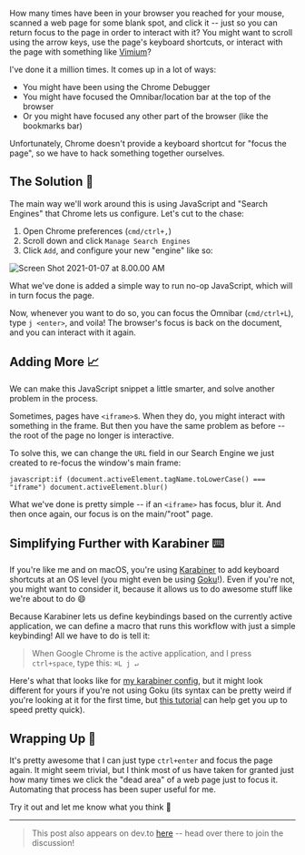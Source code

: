 
<PageHeader title="⌨️ Focusing a Web Page with the Keyboard" />

How many times have been in your browser you reached for your mouse, scanned a web page for some blank spot, and click it -- just so you can return focus to the page in order to interact with it? You might want to scroll using the arrow keys, use the page's keyboard shortcuts, or interact with the page with something like [Vimium](https://github.com/philc/vimium)?

I've done it a million times. It comes up in a lot of ways:

- You might have been using the Chrome Debugger
- You might have focused the Omnibar/location bar at the top of the browser
- Or you might have focused any other part of the browser (like the bookmarks bar)

Unfortunately, Chrome doesn't provide a keyboard shortcut for "focus the page", so we have to hack something together ourselves.

## The Solution 🌻

The main way we'll work around this is using JavaScript and "Search Engines" that Chrome lets us configure. Let's cut to the chase:

1. Open Chrome preferences (`cmd/ctrl+,`)
2. Scroll down and click `Manage Search Engines`
3. Click `Add`, and configure your new "engine" like so:

![Screen Shot 2021-01-07 at 8.00.00 AM](https://dev-to-uploads.s3.amazonaws.com/i/jdh4ud7vtr36cxrkh6x9.png)

What we've done is added a simple way to run no-op JavaScript, which will in turn focus the page.

Now, whenever you want to do so, you can focus the Omnibar (`cmd/ctrl+L`), type `j <enter>`, and voila! The browser's focus is back on the document, and you can interact with it again.

## Adding More 📈

We can make this JavaScript snippet a little smarter, and solve another problem in the process.

Sometimes, pages have `<iframe>`s. When they do, you might interact with something in the frame. But then you have the same problem as before -- the root of the page no longer is interactive.

To solve this, we can change the `URL` field in our Search Engine we just created to re-focus the window's main frame:

```
javascript:if (document.activeElement.tagName.toLowerCase() === "iframe") document.activeElement.blur()
```

What we've done is pretty simple -- if an `<iframe>` has focus, blur it. And then once again, our focus is on the main/"root" page.

## Simplifying Further with Karabiner ⌨️

If you're like me and on macOS, you're using [Karabiner](https://karabiner-elements.pqrs.org/) to add keyboard shortcuts at an OS level (you might even be using [Goku](https://github.com/yqrashawn/GokuRakuJoudo)!). Even if you're not, you might want to consider it, because it allows us to do awesome stuff like we're about to do 😄

Because Karabiner lets us define keybindings based on the currently active application, we can define a macro that runs this workflow with just a simple keybinding! All we have to do is tell it:

> When Google Chrome is the active application, and I press `ctrl+space`, type this: `⌘L j ↵`

Here's what that looks like for [my karabiner config](https://github.com/Encora-Emmanuel/dotfiles/blob/7421754c8b48c6cdf21c525abdf9d4b2e35e05f9/karabiner/karabiner.edn#L109), but it might look different for yours if you're not using Goku (its syntax can be pretty weird if you're looking at it for the first time, but [this tutorial](https://github.com/yqrashawn/GokuRakuJoudo/blob/master/tutorial.md) can help get you up to speed pretty quick).

## Wrapping Up 🎁

It's pretty awesome that I can just type `ctrl+enter` and focus the page again. It might seem trivial, but I think most of us have taken for granted just how many times we click the "dead area" of a web page just to focus it. Automating that process has been super useful for me.

Try it out and let me know what you think 🙂

<hr />

> This post also appears on dev.to [here](https://dev.to/Encora-Emmanuel/focusing-a-web-page-with-the-keyboard-i44) -- head over there to join the discussion!
